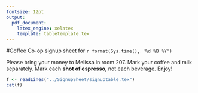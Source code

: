 ```yaml
---
fontsize: 12pt
output:
  pdf_document:
    latex_engine: xelatex
    template: tabletemplate.tex
---
```


#Coffee Co-op signup sheet for `r format(Sys.time(), '%d %B %Y')`

Please bring your money to Melissa in room 207. Mark your coffee and milk separately.  Mark each **shot of espresso**, not each beverage.  Enjoy!

```r
f <- readLines("../SignupSheet/signuptable.tex")
cat(f)
```


